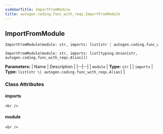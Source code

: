 ```yaml
---
sidebarTitle: ImportFromModule
title: autogen.coding.func_with_reqs.ImportFromModule
---
```

<h2 id="autogen.coding.func_with_reqs.ImportFromModule" class="doc doc-heading">
    <code class="doc-symbol doc-symbol-heading doc-symbol-class"></code>
    <span class="doc doc-object-name doc-class-name">ImportFromModule</span>
    <a href="#autogen.coding.func_with_reqs.ImportFromModule" class="headerlink" title="Permanent link"></a>
</h2>

```python
ImportFromModule(module: str, imports: list[str | autogen.coding.func_with_reqs.Alias])
```

    ImportFromModule(module: str, imports: list[typing.Union[str, autogen.coding.func_with_reqs.Alias]])

<b>Parameters:</b>
| Name | Description |
|--|--|
| `module` | **Type:** `str` |
| `imports` | **Type:** `list[str \| autogen.coding.func_with_reqs.Alias]` |

### Class Attributes

<code class="doc-symbol doc-symbol-heading doc-symbol-attribute"></code>
#### imports
<a href="#autogen.coding.func_with_reqs.ImportFromModule.imports" class="headerlink" title="Permanent link"></a>

    <br />

<code class="doc-symbol doc-symbol-heading doc-symbol-attribute"></code>
#### module
<a href="#autogen.coding.func_with_reqs.ImportFromModule.module" class="headerlink" title="Permanent link"></a>

    <br />